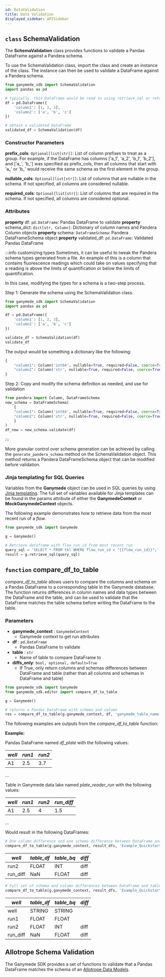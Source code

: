 ```yaml
---
id: DataValidation
title: Data Validation
displayed_sidebar: APISidebar
---
```



## `class` SchemaValidation

The **SchemaValidation** class provides functions to validate a Pandas DataFrame against a Pandera schema.

To use the SchemaValidation class, import the class and create an instance of the class. The instance can then be used to validate a DataFrame against a Pandera schema.

```python
from ganymede_sdk import SchemaValidation
import pandas as pd

# typically, this DataFrame would be read in using retrieve_sql or retrieve_tables, or retrieved from a input file widget
df = pd.DataFrame({
    'column1': [1, 2, 3],
    'column2': ['a', 'b', 'c']
})

# obtain a validated DataFrame
validated_df = SchemaValidation(df)
```

### Constructor Parameters
**prefix_cols**: `Optional[list[str]]`: List of column prefixes to treat as a group.  For example, if the DataFrame has columns ['a_1', 'a_2', 'b_1', 'b_2'], and ['a_', 'b_'] was specified as prefix_cols, then all columns that start with 'a_' or 'b_' would receive the same schema as the first element in the group.

**nullable_cols**: `Optional[list[str]]`: List of columns that are nullable in the schema. If not specified, all columns are considered nullable.

**required_cols**: `Optional[list[str]]`: List of columns that are required in the schema. If not specified, all columns are considered optional.

### Attributes
**property** df: `pd.DataFrame`: Pandas DataFrame to validate
**property** schema_dict: `dict[str, Column]`: Dictionary of column names and Pandera Column objects
**property** schema: `DataFrameSchema`: Pandera DataFrameSchema object
**property** validated_df: `pd.DataFrame`: Validated Pandas DataFrame

:::info customizing types
Sometimes, it can be useful to tweak the Pandera schema types generated from a file.  An example of this is a column that contains fluorescence readings which could take on values specifying that a reading is above the limits of quantification or below the limits of quantification.

In this case, modifying the types for a schema is a two-step process.

Step 1: Generate the schema using the SchemaValidation class.
```python
from ganymede_sdk import SchemaValidation
import pandas as pd

df = pd.DataFrame({
    'column1': [1, 2, 3],
    'column2': ['a', 'b', 'c']
})

validate_df = SchemaValidation(df)
validate_df
```

The output would be something a dictionary like the following:
```python
{
    "column1": Column('int64', nullable=True, required=False, coerce=True),
    "column2": Column('str', nullable=True, required=False, coerce=True)
}
```

Step 2: Copy and modify the schema definition as needed, and use for validation
```python
from pandera import Column, DataFrameSchema
new_schema = DataFrameSchema(
    {
    "column1": Column('int64', nullable=True, required=False, coerce=True),
    "column2": Column('str', nullable=True, required=False, coerce=True)
    }
)
df_new = new_schema.validate(df)
```
:::

More granular control over schema generation can be achieved by calling the `generate_pandera_schema` method on the SchemaValidation object.  This method returns a Pandera DataFrameSchema object that can be modified before validation.

### Jinja templating for SQL Queries

Variables from the **Ganymede** object can be used in SQL queries by using [Jinja templating](https://jinja.palletsprojects.com/en/3.0.x/templates/).  The full set of variables available for Jinja templates can be found in the params attribute of either the **GanymedeContext** or **MockGanymedeContext** objects.

The following example demonstrates how to retrieve data from the most recent run of a _flow_.

```python
from ganymede_sdk import Ganymede

g = Ganymede()

# Retrieve dataframe with flow_run_id from most recent run
query_sql = 'SELECT * FROM tbl WHERE flow_run_id = "{{flow_run_id}}";'
result = g.retrieve_sql(query_sql)
```

## `function` compare_df_to_table

*compare_df_to_table* allows users to compare the columns and schema on a Pandas DataFrame to a corresponding table in the Ganymede database.
The function returns differences in column names and data types between the DataFrame and the table, and can be used to validate that the DataFrame matches the table schema before writing the DataFrame to the table.

###  Parameters
- **ganymede_context** : `GanymedeContext`
    - Ganymede context to get run attributes
- **df** : `pd.DataFrame`
    - Pandas DataFrame to validate
- **table** : `str`
    - Name of table to compare DataFrame to
- **diffs_only**: `bool, optional, default=True`
    - If True, only return columns and schemas differences between DataFrame and table (rather than all columns and schemas in DataFrame and table)

```python
from ganymede_sdk import Ganymede
from ganymede_sdk.editor import compare_df_to_table

g = Ganymede()

# returns a Pandas DataFrame with schema and column
res = compare_df_to_table(g.ganymede_context, df, 'ganymede_table_name')
```

The following examples are outputs from the *compare_df_to_table* function:

**Example:**

Pandas DataFrame named _df_plate_ with the following values:

| *well* | *run1* | *run2* |
|--------|--------|--------|
| A1     | 2.5    | 3.7    |
...

Table in Ganymede data lake named _plate_reader_run_ with the following values:

| *well* | *run1* | *run2* | *run_diff* |
|--------|--------|--------|------------|
| A1     | 2.5    | 4      | 1.5        |
...

Would result in the following DataFrames:

```python
# One column difference and one schema difference between DataFrame and table
compare_df_to_table(g.ganymede_context, result_dfs, 'Example_Quickstart_Absorbance_Change_Python_results')
```

| *well* | *table_df* | *table_bq* | *diff* |
|--------|--------|--------|-----|
| run2     | FLOAT    | INT    | diff    |
| run_diff     | NaN    | FLOAT    | diff    |

```python
# Full set of schema and column differences between DataFrame and table returned
compare_df_to_table(g.ganymede_context, result_dfs, 'Example_Quickstart_Absorbance_Change_Python_results', diffs_only=False)
```

| *well* | *table_df* | *table_bq* | *diff* |
|--------|--------|--------|-----|
| well     | STRING    | STRING    |   |
| run1     | FLOAT    | FLOAT    |   |
| run2     | FLOAT    | INT    | diff  |
| run_diff | NaN    | FLOAT    | diff   |

## Allotrope Schema Validation

The Ganymede SDK provides a set of functions to validate that a Pandas DataFrame matches the schema of an [Allotrope Data Models](https://www.allotrope.org/product-releases/).

